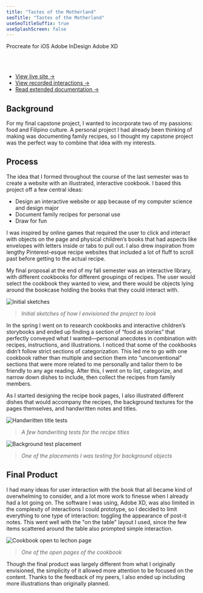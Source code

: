 ```yaml
---
title: "Tastes of the Motherland"
seoTitle: "Tastes of the Motherland"
useSeoTitleSuffix: true
useSplashScreen: false
---
```




<Underlining highlight>Procreate for iOS</Underlining> <Underlining highlight>Adobe InDesign</Underlining> <Underlining highlight>Adobe XD</Underlining> 

<br />
<br />

<div class="list-links">
    <ul> 
        <li><a href="https://xd.adobe.com/view/db3abce2-84c6-412d-4720-a4b1cd5ea877-ad0b/?fullscreen" target="_blank">View live site &#8594;</a></li>
        <li><a href="https://drive.google.com/drive/folders/1nHDb3JS-WmEemLKwcX6amH9iB3iR0UD0?usp=sharing" target="_blank">View recorded interactions &#8594;</a></li>
        <li><a href="https://drive.google.com/file/d/17ub46XpTHxMMg5AheslINrH9HeoMQl7R/view?usp=sharing" target="_blank">Read extended documentation &#8594;</a></li>
    </ul>
</div>

## Background

For my final capstone project, I wanted to incorporate two of my passions: food and Filipino culture. A personal project I had already been thinking of making was documenting family recipes, so I thought my capstone project was the perfect way to combine that idea with my interests.

## Process

The idea that I formed throughout the course of the last semester was to create a website with an illustrated, interactive cookbook. I based this project off a few central ideas: 
- Design an interactive website or app because of my computer science and design major
- Document family recipes for personal use
- Draw for fun

I was inspired by online games that required the user to click and interact with objects on the page and physical children’s books that had aspects like envelopes with letters inside or tabs to pull out. I also drew inspiration from lengthy Pinterest-esque recipe websites that included a lot of fluff to scroll past before getting to the actual recipe.

 
My final proposal at the end of my fall semester was an interactive library, with different cookbooks for different groupings of recipes. The user would select the cookbook they wanted to view, and there would be objects lying around the bookcase holding the books that they could interact with. 

![Initial sketches](./capstone-sketches.jpg)
> *Initial sketches of how I envisioned the project to look*

In the spring I went on to research cookbooks and interactive children’s storybooks and ended up finding a section of “food as stories” that perfectly conveyed what I wanted—personal anecdotes in combination with recipes, instructions, and illustrations.
I noticed that some of the cookbooks didn’t follow strict sections of categorization. This led me to go with one cookbook rather than multiple and section them into “unconventional" sections that were more related to me personally and tailor them to be friendly to any age reading.
After this, I went on to list, categorize, and narrow down dishes to include, then collect the recipes from family members.

As I started designing the recipe book pages, I also illustrated different dishes that would accompany the recipes, the background textures for the pages themselves, and handwritten notes and titles.

![Handwritten title tests](./titles2.png)
> *A few handwriting tests for the recipe titles*

![Background test placement](./bgbg.png)
> *One of the placements I was testing for background objects*

## Final Product

I had many ideas for user interaction with the book that all became kind of overwhelming to consider, and a lot more work to finesse when I already had a lot going on. The software I was using, Adobe XD, was also limited in the complexity of interactions I could prototype, so I decided to limit everything to one type of interaction: toggling the appearance of post-it notes.
This went well with the "on the table" layout I used, since the few items scattered around the table also prompted simple interaction.

![Cookbook open to lechon page](./LECHON.png)
> *One of the open pages of the cookbook*

Though the final product was largely different from what I originally envisioned, the simplicity of it allowed more attention to be focused on the content.
Thanks to the feedback of my peers, I also ended up including more illustrations than originally planned.
